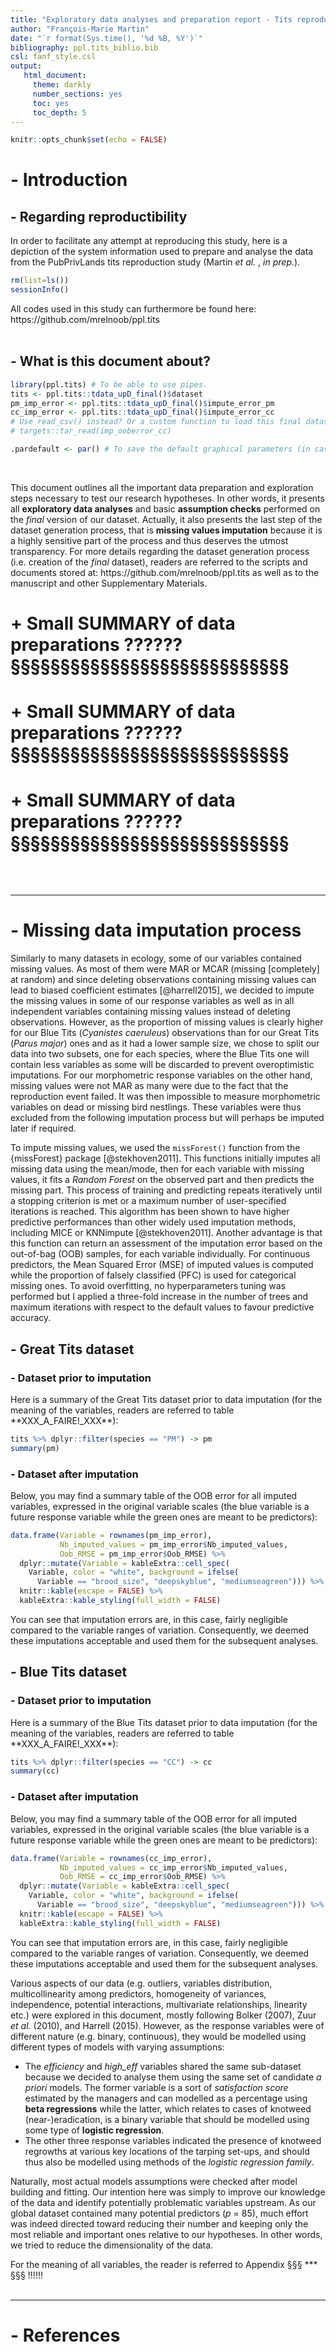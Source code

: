 ```yaml
---
title: "Exploratory data analyses and preparation report - Tits reproduction study, PubPrivLands project (Martin *et al.*, *in prep.*)"
author: "François-Marie Martin"
date: "`r format(Sys.time(), '%d %B, %Y')`"
bibliography: ppl.tits_biblio.bib
csl: fanf_style.csl
output:
   html_document:
     theme: darkly
     number_sections: yes
     toc: yes
     toc_depth: 5
---
```


```r
knitr::opts_chunk$set(echo = FALSE)
```

# - Introduction
## - Regarding reproductibility


In order to facilitate any attempt at reproducing this study, here is a depiction of the system information used to prepare and analyse the data from the PubPrivLands tits reproduction study (Martin *et al.* , *in prep.*).

```r
rm(list=ls())
sessionInfo()
```

All codes used in this study can furthermore be found here: https://github.com/mrelnoob/ppl.tits
\
\

## - What is this document about?  

```r
library(ppl.tits) # To be able to use pipes.
tits <- ppl.tits::tdata_upD_final()$dataset
pm_imp_error <- ppl.tits::tdata_upD_final()$impute_error_pm
cc_imp_error <- ppl.tits::tdata_upD_final()$impute_error_cc
# Use read_csv() instead? Or a custom function to load this final dataset faster? Or {targets}?
# targets::tar_read(imp_ooberror_cc)

.pardefault <- par() # To save the default graphical parameters (in case I want to restore them).
```
\

This document outlines all the important data preparation and exploration steps necessary to test our research hypotheses. In other words, it presents all **exploratory data analyses** and basic **assumption checks** performed on the *final* version of our dataset. Actually, it also presents the last step of the dataset generation process, that is **missing values imputation** because it is a highly sensitive part of the process and thus deserves the utmost transparency.
For more details regarding the dataset generation process (i.e. creation of the *final* dataset), readers are referred to the scripts and documents stored at: https://github.com/mrelnoob/ppl.tits as well as to the manuscript and other Supplementary Materials.


# + Small SUMMARY of data preparations ?????? §§§§§§§§§§§§§§§§§§§§§§§§§§§§
# + Small SUMMARY of data preparations ?????? §§§§§§§§§§§§§§§§§§§§§§§§§§§§
# + Small SUMMARY of data preparations ?????? §§§§§§§§§§§§§§§§§§§§§§§§§§§§

\
\

******

# - Missing data imputation process

Similarly to many datasets in ecology, some of our variables contained missing values. As most of them were MAR or MCAR (missing [completely] at random) and since deleting observations containing missing values can lead to biased coefficient estimates [@harrell2015], we decided to impute the missing values in some of our response variables as well as in all independent variables containing missing values instead of deleting observations. However, as the proportion of missing values is clearly higher for our Blue Tits (*Cyanistes caeruleus*) observations than for our Great Tits (*Parus major*) ones and as it had a lower sample size, we chose to split our data into two subsets, one for each species, where the Blue Tits one will contain less variables as some will be discarded to prevent overoptimistic imputations. 
For our morphometric response variables on the other hand, missing values were not MAR as many were due to the fact that the reproduction event failed. It was then impossible to measure morphometric variables on dead or missing bird nestlings. These variables were thus excluded from the following imputation process but will perhaps be imputed later if required.

To impute missing values, we used the `missForest()` function from the {missForest} package [@stekhoven2011]. This functions initially imputes all missing data using the mean/mode, then for each variable with missing values, it fits a *Random Forest* on the observed part and then predicts the missing part. This process of training and predicting repeats iteratively until a stopping criterion is met or a maximum number of user-specified iterations is reached. This algorithm has been shown to have higher predictive performances than other widely used imputation methods, including MICE or KNNimpute [@stekhoven2011].
Another advantage is that this function can return an assessment of the imputation error based on the out-of-bag (OOB) samples, for each variable individually. For continuous predictors, the Mean Squared Error (MSE) of imputed values is computed while the proportion of falsely classified (PFC) is used for categorical missing ones.
To avoid overfitting, no hyperparameters tuning was performed but I applied a three-fold increase in the number of trees and maximum iterations with respect to the default values to favour predictive accuracy. 



## - Great Tits dataset
### - Dataset prior to imputation

Here is a summary of the Great Tits dataset prior to data imputation (for the meaning of the variables, readers are referred to table **XXX_A_FAIRE!_XXX**):

```r
tits %>% dplyr::filter(species == "PM") -> pm
summary(pm)
```

### - Dataset after imputation

Below, you may find a summary table of the OOB error for all imputed variables, expressed in the original variable scales (the blue variable is a future response variable while the green ones are meant to be predictors): 

```r
data.frame(Variable = rownames(pm_imp_error), 
           Nb_imputed_values = pm_imp_error$Nb_imputed_values, 
           Oob_RMSE = pm_imp_error$Oob_RMSE) %>%
  dplyr::mutate(Variable = kableExtra::cell_spec(
    Variable, color = "white", background = ifelse(
      Variable == "brood_size", "deepskyblue", "mediumseagreen"))) %>%
  knitr::kable(escape = FALSE) %>% 
  kableExtra::kable_styling(full_width = FALSE)
```

You can see that imputation errors are, in this case, fairly negligible compared to the variable ranges of variation. Consequently, we deemed these imputations acceptable and used them for the subsequent analyses.



## - Blue Tits dataset
### - Dataset prior to imputation

Here is a summary of the Blue Tits dataset prior to data imputation (for the meaning of the variables, readers are referred to table **XXX_A_FAIRE!_XXX**):

```r
tits %>% dplyr::filter(species == "CC") -> cc
summary(cc)
```

### - Dataset after imputation

Below, you may find a summary table of the OOB error for all imputed variables, expressed in the original variable scales (the blue variable is a future response variable while the green ones are meant to be predictors): 

```r
data.frame(Variable = rownames(cc_imp_error), 
           Nb_imputed_values = cc_imp_error$Nb_imputed_values, 
           Oob_RMSE = cc_imp_error$Oob_RMSE) %>%
  dplyr::mutate(Variable = kableExtra::cell_spec(
    Variable, color = "white", background = ifelse(
      Variable == "brood_size", "deepskyblue", "mediumseagreen"))) %>%
  knitr::kable(escape = FALSE) %>% 
  kableExtra::kable_styling(full_width = FALSE)
```

You can see that imputation errors are, in this case, fairly negligible compared to the variable ranges of variation. Consequently, we deemed these imputations acceptable and used them for the subsequent analyses.




Various aspects of our data (e.g. outliers, variables distribution, multicollinearity among predictors, homogeneity of variances, independence, potential interactions, multivariate relationships, linearity etc.) were explored in this document, mostly following Bolker (2007), Zuur *et al.* (2010), and Harrell (2015). However, as the response variables were of different nature (e.g. binary, continuous), they would be modelled using different types of models with varying assumptions:

* The *efficiency* and *high_eff* variables shared the same sub-dataset because we decided to analyse them using the same set of candidate *a priori* models. The former variable is a sort of *satisfaction score* estimated by the managers and can modelled as a percentage using **beta regressions** while the latter, which relates to cases of knotweed (near-)eradication, is a binary variable that should be modelled using some type of **logistic regression**.
* The other three response variables indicated the presence of knotweed regrowths at various key locations of the tarping set-ups, and should thus also be modelled using methods of the *logistic regression family*.

Naturally, most actual models assumptions were checked after model building and fitting. Our intention here was simply to improve our knowledge of the data and identify potentially problematic variables upstream. As our global dataset contained many potential predictors (*p* = 85), much effort was indeed directed toward reducing their number and keeping only the most reliable and important ones relative to our hypotheses. In other words, we tried to reduce the dimensionality of the data. 

For the meaning of all variables, the reader is referred to Appendix §§§ *** §§§ !!!!!!
\
\

******
# - References
